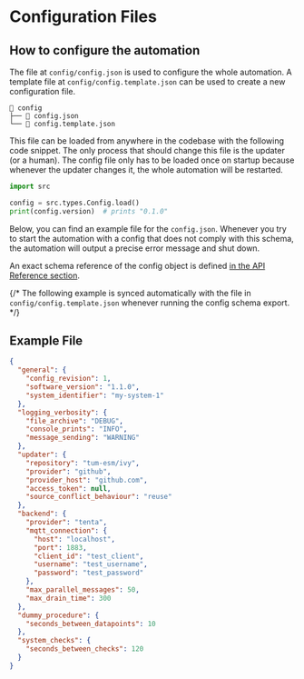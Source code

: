 # Configuration Files

## How to configure the automation

The file at `config/config.json` is used to configure the whole automation. A template file at `config/config.template.json` can be used to create a new configuration file.

```
📁 config
├── 📄 config.json
└── 📄 config.template.json
```

This file can be loaded from anywhere in the codebase with the following code snippet. The only process that should change this file is the updater (or a human). The config file only has to be loaded once on startup because whenever the updater changes it, the whole automation will be restarted.

```python
import src

config = src.types.Config.load()
print(config.version)  # prints "0.1.0"
```

Below, you can find an example file for the `config.json`. Whenever you try to start the automation with a config that does not comply with this schema, the automation will output a precise error message and shut down.

An exact schema reference of the config object is defined [in the API Reference section](/api-reference/configuration).

{/* The following example is synced automatically with the file in `config/config.template.json` whenever running the config schema export. */}

## Example File

```json
{
  "general": {
    "config_revision": 1,
    "software_version": "1.1.0",
    "system_identifier": "my-system-1"
  },
  "logging_verbosity": {
    "file_archive": "DEBUG",
    "console_prints": "INFO",
    "message_sending": "WARNING"
  },
  "updater": {
    "repository": "tum-esm/ivy",
    "provider": "github",
    "provider_host": "github.com",
    "access_token": null,
    "source_conflict_behaviour": "reuse"
  },
  "backend": {
    "provider": "tenta",
    "mqtt_connection": {
      "host": "localhost",
      "port": 1883,
      "client_id": "test_client",
      "username": "test_username",
      "password": "test_password"
    },
    "max_parallel_messages": 50,
    "max_drain_time": 300
  },
  "dummy_procedure": {
    "seconds_between_datapoints": 10
  },
  "system_checks": {
    "seconds_between_checks": 120
  }
}
```
